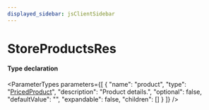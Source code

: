 ```yaml
---
displayed_sidebar: jsClientSidebar
---
```



# StoreProductsRes

#### Type declaration

<ParameterTypes parameters={[
  {
    "name": "product",
    "type": "[PricedProduct](internal.PricedProduct.mdx)",
    "description": "Product details.",
    "optional": false,
    "defaultValue": "",
    "expandable": false,
    "children": []
  }
]} />
